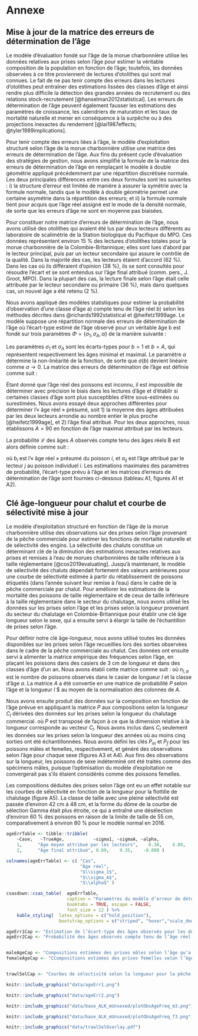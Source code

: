 # Annexe \label{sec:app-minor}

## Mise à jour de la matrice des erreurs de détermination de l’âge

Le modèle d’évaluation fondé sur l’âge de la morue charbonnière utilise les données relatives aux prises selon l’âge pour estimer la véritable composition de la population en fonction de l’âge; toutefois, les données observées à ce titre proviennent de lectures d’otolithes qui sont mal connues. Le fait de ne pas tenir compte des erreurs dans les lectures d’otolithes peut entraîner des estimations lissées des classes d’âge et ainsi rendre plus difficile la détection des grandes années de recrutement ou des relations stock-recrutement [@hanselman2012statistical]. Les erreurs de détermination de l’âge peuvent également fausser les estimations des paramètres de croissance, les calendriers de maturation et les taux de mortalité naturelle et mener en conséquence à la surpêche ou à des projections inexactes du rendement [@lai1987effects; @tyler1989implications].

Pour tenir compte des erreurs liées à l’âge, le modèle d’exploitation structuré selon l’âge de la morue charbonnière utilise une matrice des erreurs de détermination de l’âge. Aux fins du présent cycle d’évaluation des stratégies de gestion, nous avons simplifié la formule de la matrice des erreurs de détermination de l’âge en remplaçant le modèle à double géométrie appliqué précédemment par une répartition discrétisée normale. Les deux principales différences entre ces deux formules sont les suivantes : i) la structure d’erreur est limitée de manière à assurer la symétrie avec la formule normale, tandis que le modèle à double géométrie permet une certaine asymétrie dans la répartition des erreurs; et ii) la formule normale tient pour acquis que l’âge réel assigné est le mode de la densité normale, de sorte que les erreurs d’âge ne sont en moyenne pas biaisées.

Pour constituer notre matrice d’erreurs de détermination de l’âge, nous avons utilisé des otolithes qui avaient été lus par deux lecteurs différents au laboratoire de scalimétrie de la Station biologique du Pacifique du MPO. Ces données représentent environ 15\ % des lectures d’otolithes totales pour la morue charbonnière de la Colombie-Britannique; elles sont lues d’abord par le lecteur principal, puis par un lecteur secondaire qui assure le contrôle de la qualité. Dans la majorité des cas, les lecteurs étaient d’accord (62\ %). Dans les cas où ils différaient d’opinion (38\ %), ils se sont consultés pour résoudre l’écart et se sont entendus sur l’âge final attribué (comm. pers., J. Groot, MPO). Dans la plupart des cas, la lecture finale selon l’âge était celle attribuée par le lecteur secondaire ou primaire (36\ %), mais dans quelques cas, un nouvel âge a été retenu (2\ %).

Nous avons appliqué des modèles statistiques pour estimer la probabilité d’observation d’une classe d’âge a) compte tenu de l’âge réel b) selon les méthodes décrites dans @richards1992statistical et @heifetz1999age. Le modèle suppose une répartition normale des erreurs de détermination de l’âge où l’écart-type estimé de l’âge observé pour un véritable âge b est fondé sur trois paramètres $\Phi = \{ \sigma_1, \sigma_A, \alpha \}$ de la manière suivante :

\begin{equation}
\sigma(b) = \left\{
 \begin{array}{ll}
  \sigma_1 + (\sigma_A – \sigma_1) \frac{1 – e^{-\alpha(b – 1)} }{1 – e^{-\alpha(A – 1)}}, & \alpha \neq 0; \\
  \sigma_1 + (\sigma_A – \sigma_1) \frac{b-1}{A-1}, & \alpha = 0.\\
 \end{array} \right.
\end{equation}

Les paramètres $\sigma_1$ et $\sigma_A$ sont les écarts-types pour $b=1$ et $b=A$, qui représentent respectivement les âges minimal et maximal. Le paramètre $\alpha$ détermine la non-linéarité de la fonction, de sorte que $\sigma(b)$ devient linéaire comme $\alpha \rightarrow 0$. La matrice des erreurs de détermination de l’âge est définie comme suit :

\begin{align}
q(a \vert b, \Phi) &= \frac{x_{ab}(\Phi)}{\sum_{a = 1}^A x_{ab}(\Phi) }; \\x_{ab} &= \frac{1}{\sqrt{2\pi}\sigma(b)} e^{-\frac12 \left[ \frac{a-b}{\sigma(b)} \right]^2}.
\end{align}

Étant donné que l’âge réel des poissons est inconnu, il est impossible de déterminer avec précision le biais dans les lectures d’âge et d’établir si certaines classes d’âge sont plus susceptibles d’être sous-estimées ou surestimées. Nous avons essayé deux approches différentes pour déterminer l’« âge réel » présumé, soit 1) la moyenne des âges attribuées par les deux lecteurs arrondie au nombre entier le plus proche [@heifetz1999age], et 2) l’âge final attribué. Pour les deux approches, nous établissons $A=90$ en fonction de l’âge maximal attribué par les lecteurs.

La probabilité $\mathcal{L}$ des âges $A$ observés compte tenu des âges réels B est alors définie comme suit :

\begin{equation}
\mathcal{L}(A \vert B) = \prod_{i = 1}^I \prod_{j = 1}^J q(a_{ij} \vert b_i \Phi),\end{equation}

où $b_i$ est l’« âge réel » présumé du poisson $i$, et $a_{ij}$ est l’âge attribué par le lecteur $j$ au poisson individuel $i$. Les estimations maximales des paramètres de probabilité, l’écart-type prévu à l’âge et les matrices d’erreurs de détermination de l’âge sont fournies ci-dessous (tableau A1, figures A1 et A2).


## Clé âge-longueur pour chalut et courbe de sélectivité mise à jour

Le modèle d’exploitation structuré en fonction de l’âge de la morue charbonnière utilise des observations sur des prises selon l’âge provenant de la pêche commerciale pour estimer les fonctions de mortalité naturelle et de sélectivité des engins. La sélectivité des chaluts constitue un déterminant clé de la diminution des estimations inexactes relatives aux prises et remises à l’eau de morues charbonnières de taille inférieure à la taille réglementaire [@cox2019evaluating]. Jusqu’à maintenant, le modèle de sélectivité des chaluts dépendait fortement des valeurs antérieures pour une courbe de sélectivité estimée à partir du rétablissement de poissons étiquetés (dans l’année suivant leur remise à l’eau) dans le cadre de la pêche commerciale par chalut. Pour améliorer les estimations de la mortalité des poissons de taille réglementaire et de ceux de taille inférieure à la taille réglementaire dans le secteur du chalutage, nous avons utilisé les données sur les prises selon l’âge et les prises selon la longueur provenant du secteur du chalutage en Colombie-Britannique pour établir une clé âge longueur selon le sexe, qui a ensuite servi à élargir la taille de l’échantillon de prises selon l’âge.

Pour définir notre clé âge-longueur, nous avons utilisé toutes les données disponibles sur les prises selon l’âge recueillies lors des sorties observées dans le cadre de la pêche commerciale au chalut. Ces données ont ensuite servi à alimenter la matrice empirique des fréquences selon l’âge, en plaçant les poissons dans des casiers de 3 cm de longueur et dans des classes d’âge d’un an. Nous avons établi cette matrice comme suit :
\begin{equation}
F = \left[ n_{l,a} \right],
\end{equation}
où $n_{l,a}$ est le nombre de poissons observés dans le casier de longueur $l$ et la classe d’âge $a$. La matrice $A$ a été convertie en une matrice de probabilité $P$ selon l’âge et la longueur $l$ $ au moyen de la normalisation des colonnes de $A$.
\begin{equation}
P_{l,a} = F_{l,a} / \sum_{a'} F_{l,a'}
\end{equation}

Nous avons ensuite produit des données sur la composition en fonction de l’âge prévue en appliquant la matrice $P$ aux compositions selon la longueur $C_l$ dérivées des données sur les prises selon la longueur du chalutage commercial.
\begin{align}
C_a &= P^T \cdot C_l,
\end{align}
où $P$ est transposé de façon à ce que la dimension relative à la longueur corresponde au vecteur $C_l$. Nous avons inclus dans $C_l$ seulement les données sur les prises selon la longueur des années où au moins cinq sorties ont été échantillonnées. Nous avons défini les clés $P_m$ et $P_f$ pour les poissons mâles et femelles, respectivement, et généré des observations selon l’âge pour chaque sexe (figures A3 et A4). Aux fins des observations sur la longueur, les poissons de sexe indéterminé ont été traités comme des spécimens mâles, puisque l’optimisation du modèle d’exploitation ne convergerait pas s’ils étaient considérés comme des poissons femelles.

Les compositions déduites des prises selon l’âge ont eu un effet notable sur les courbes de sélectivité en fonction de la longueur pour la flottille de chalutage (figure A5). La classe de taille avec une pleine sélectivité est passée d’environ 42 cm à 48 cm, et la forme du dôme de la courbe de sélection Gamma était plus étroite, ce qui a entraîné une désélection d’environ 60 % des poissons en raison de la limite de taille de 55 cm, comparativement à environ 80 % pour le modèle normal en 2016.


\newpage


```r
ageErrTable <- tibble::tribble( 
    ~Case,   ~TrueAge,           ~sigma1, ~sigmaA, ~alpha, 
    1,      "Âge moyen attribué par les lecteurs",    0.38,    4.80,    0.014,
    2,      "Âge final attribué", 0.89,    9.35,    -0.008 )

colnames(ageErrTable) <- c( "Cas",
                            "Âge réel",
                            "$\\sigma_1$",
                            "$\\sigma_A$",
                            "$\\alpha$" )
```

```r
csasdown::csas_table(  ageErrTable,
                       caption = "Paramètres du modèle d’erreur de détermination de l’âge pour les deux cas d’âge réel testés.",
                       booktabs = TRUE, escape = FALSE,
                       font_size = 12 ) %>%
    kable_styling(  latex_options = c("hold_position"),
                    bootstrap_options = c("striped", "hover","scale_down")     )
```


```r

ageErr1Cap <- "Estimation de l’écart-type des âges observés pour les deux cas d’attribution de l’âge examinés."
ageErr2Cap <- "Probabilité des âges observés compte tenu de l’âge réel indiqué dans le coin supérieur droit de chaque panneau pour les deux cas d’attribution de l’âge examinés"


maleAgeCap <- "Compositions estimées des prises mâles selon l’âge qu’a générées la clé âge longueur de la pêche au chalut créée à partir des observations sur la longueur des poissons mâles et de sexe indéterminé."
femaleAgeCap <- "CCompositions estimées des prises femelles selon l’âge qu’a générées la clé âge-longueur de la pêche au chalut créée à partir des observations sur la longueur des poissons femelles."


trawlSelCap <- "Courbes de sélectivité selon la longueur pour la pêche au chalut des modèles d’exploitation de 2016 (ligne grise pointillée) et de 2019 (ligne noire pleine) et limite de taille légale (ligne pointillée rouge verticale) L’axe de longueur commence à la longueur modélisée à l’âge 1 et 32 cm."
```


```r
knitr::include_graphics("data/ageErr1.png")
```

\newpage

```r
knitr::include_graphics("data/ageErr2.png")
```

\newpage

```r
knitr::include_graphics("data/base_ALK_mUnsexed/plotObsAgeFreq_m3.png")
```

\newpage

```r
knitr::include_graphics("data/base_ALK_mUnsexed/plotObsAgeFreq_f3.png")
```

\newpage

```r
knitr::include_graphics("data/trawlSelOverlay.pdf")
```







